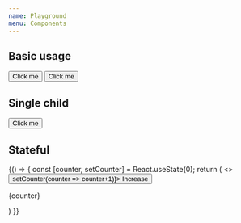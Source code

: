 ```yaml
---
name: Playground
menu: Components
---
```


## Basic usage

<Playground>
  <Button>Click me</Button>
  <Button kind="secondary">Click me</Button>
</Playground>

## Single child

<Playground>
  <Button>Click me</Button>
</Playground>



## Stateful

<Playground>
  {() => {
    const [counter, setCounter] = React.useState(0);
    return (
      <>
        <Button onClick={() => setCounter(counter => counter+1)}>
          Increase
        </Button>
        <p>{counter}</p>
      </>
    )
  }}
</Playground>